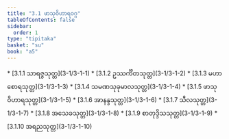 ```yaml
---
title: "3.1 ဖာသုဝိဟာရဝဂ္ဂ"
tableOfContents: false
sidebar:
  order: 1
type: "tipitaka"
basket: "su"
book: "a5"
---
```



<DynamicBreadcrumb />



<TableOfContents book="a5" section="3.1">
* [3.1.1 သာရဇ္ဇသုတ္တ](3-1/3-1-1)
* [3.1.2 ဥဿင်္ကိတသုတ္တ](3-1/3-1-2)
* [3.1.3 မဟာစောရသုတ္တ](3-1/3-1-3)
* [3.1.4 သမဏသုခုမာလသုတ္တ](3-1/3-1-4)
* [3.1.5 ဖာသုဝိဟာရသုတ္တ](3-1/3-1-5)
* [3.1.6 အာနန္ဒသုတ္တ](3-1/3-1-6)
* [3.1.7 သီလသုတ္တ](3-1/3-1-7)
* [3.1.8 အသေခသုတ္တ](3-1/3-1-8)
* [3.1.9 စာတုဒ္ဒိသသုတ္တ](3-1/3-1-9)
* [3.1.10 အရညသုတ္တ](3-1/3-1-10)
</TableOfContents>